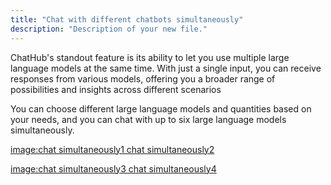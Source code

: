 ```yaml
---
title: "Chat with different chatbots simultaneously"
description: "Description of your new file."
---
```


ChatHub's standout feature is its ability to let you use multiple large language models at the same time. With just a single input, you can receive responses from various models, offering you a broader range of possibilities and insights across different scenarios

You can choose different large language models and quantities based on your needs, and you can chat with up to six large language models simultaneously.

<u>image:chat simultaneously1  chat simultaneously2</u>

<u>image:chat simultaneously3  chat simultaneously4</u>